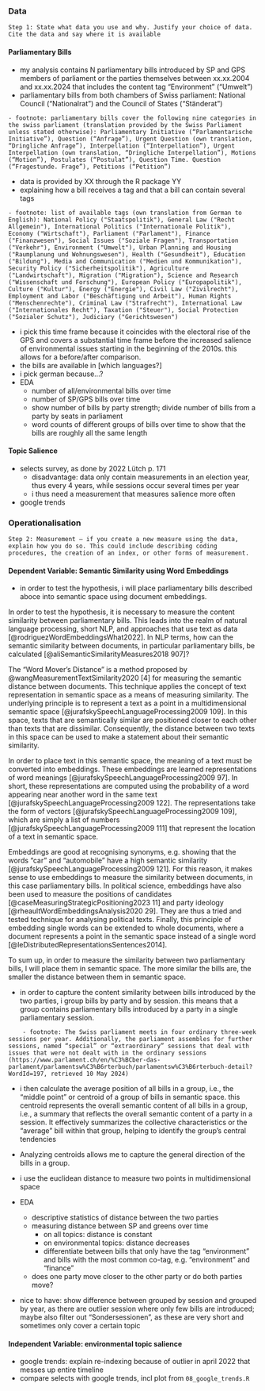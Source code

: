 ### Data

```
Step 1: State what data you use and why. Justify your choice of data. Cite the data and say where it is available
```

#### Parliamentary Bills
- my analysis contains N parliamentary bills introduced by SP and GPS members of parliament or the parties themselves between xx.xx.2004 and xx.xx.2024 that includes the content tag “Environment” ("Umwelt")
- parliamentary bills from both chambers of Swiss parliament: National Council (“Nationalrat”) and the Council of States (“Ständerat”)
```
- footnote: parliamentary bills cover the following nine categories in the swiss parliament (translation provided by the Swiss Parliament unless stated otherwise): Parliamentary Initiative (“Parlamentarische Initiative”), Question (“Anfrage”), Urgent Question (own translation, “Dringliche Anfrage”), Interpellation (“Interpellation”), Urgent Interpellation (own translation, “Dringliche Interpellation”), Motions (“Motion”), Postulates (“Postulat”), Question Time. Question (“Fragestunde. Frage”), Petitions (“Petition”)
```
- data is provided by XX through the R package YY
- explaining how a bill receives a tag and that a bill can contain several tags
```
- footnote: list of available tags (own translation from German to English): National Policy ("Staatspolitik"), General Law ("Recht Allgemein"), International Politics ("Internationale Politik"), Economy ("Wirtschaft"), Parliament ("Parlament"), Finance ("Finanzwesen"), Social Issues ("Soziale Fragen"), Transportation ("Verkehr"), Environment ("Umwelt"), Urban Planning and Housing ("Raumplanung und Wohnungswesen"), Health ("Gesundheit"), Education ("Bildung"), Media and Communication ("Medien und Kommunikation"), Security Policy ("Sicherheitspolitik"), Agriculture ("Landwirtschaft"), Migration ("Migration"), Science and Research ("Wissenschaft und Forschung"), European Policy ("Europapolitik"), Culture ("Kultur"), Energy ("Energie"), Civil Law ("Zivilrecht"), Employment and Labor ("Beschäftigung und Arbeit"), Human Rights ("Menschenrechte"), Criminal Law ("Strafrecht"), International Law ("Internationales Recht"), Taxation ("Steuer"), Social Protection ("Sozialer Schutz"), Judiciary ("Gerichtswesen")
```

- i pick this time frame because it coincides with the electoral rise of the GPS and covers a substantial time frame before the increased salience of environmental issues starting in the beginning of the 2010s. this allows for a before/after comparison.
- the bills are available in [which languages?]
- i pick german because…?
- EDA
	- number of all/environmental bills over time
	- number of SP/GPS bills over time
	- show number of bills by party strength; divide number of bills from a party by seats in parliament
	- word counts of different groups of bills over time to show that the bills are roughly all the same length

#### Topic Salience
- selects survey, as done by 2022 Lütch p. 171
	- disadvantage: data only contain measurements in an election year, thus every 4 years, while sessions occur several times per year
	- i thus need a measurement that measures salience more often
- google trends

### Operationalisation
```
Step 2: Measurement – if you create a new measure using the data, explain how you do so. This could include describing coding procedures, the creation of an index, or other forms of measurement.
```

#### Dependent Variable: Semantic Similarity using Word Embeddings

- in order to test the hypothesis, i will place parliamentary bills described aboce into semantic space using document embeddings.

In order to test the hypothesis, it is necessary to measure the content similarity between parliamentary bills. This leads into the realm of natural language processing, short NLP, and approaches that use text as data [@rodriguezWordEmbeddingsWhat2022]. In NLP terms, how can the semantic similarity between documents, in particular parliamentary bills, be calculated [@aliSemanticSimilarityMeasures2018 907]?

The “Word Mover's Distance” is a method proposed by @wangMeasurementTextSimilarity2020 [4] for measuring the semantic distance between documents. This technique applies the concept of text representation in semantic space as a means of measuring similarity. The underlying principle is to represent a text as a point in a multidimensional semantic space [@jurafskySpeechLanguageProcessing2009 109]. In this space, texts that are semantically similar are positioned closer to each other than texts that are dissimilar. Consequently, the distance between two texts in this space can be used to make a statement about their semantic similarity.

In order to place text in this semantic space, the meaning of a text must be converted into embeddings. These embeddings are learned representations of word meanings [@jurafskySpeechLanguageProcessing2009 97]. In short, these representations are computed using the probability of a word appearing near another word in the same text [@jurafskySpeechLanguageProcessing2009 122]. The representations take the form of vectors [@jurafskySpeechLanguageProcessing2009 109], which are simply a list of numbers [@jurafskySpeechLanguageProcessing2009 111] that represent the location of a text in semantic space.

Embeddings are good at recognising synonyms, e.g. showing that the words “car” and “automobile” have a high semantic similarity [@jurafskySpeechLanguageProcessing2009 121]. For this reason, it makes sense to use embeddings to measure the similarity between documents, in this case parliamentary bills. In political science, embeddings have also been used to measure the positions of candidates [@caseMeasuringStrategicPositioning2023 11] and party ideology [@rheaultWordEmbeddingsAnalysis2020 29]. They are thus a tried and tested technique for analysing political texts. Finally, this principle of embedding single words can be extended to whole documents, where a document represents a point in the semantic space instead of a single word [@leDistributedRepresentationsSentences2014].

To sum up, in order to measure the similarity between two parliamentary bills, I will place them in semantic space. The more similar the bills are, the smaller the distance between them in semantic space.


- in order to capture the content similarity between bills introduced by the two parties, i group bills by party and by session. this means that a group contains parliamentary bills introduced by a party in a single parliamentary session.
```
	- footnote: The Swiss parliament meets in four ordinary three-week sessions per year. Additionally, the parliament assembles for further sessions, named “special” or “extraordinary” sessions that deal with issues that were not dealt with in the ordinary sessions (https://www.parlament.ch/en/%C3%BCber-das-parlament/parlamentsw%C3%B6rterbuch/parlamentsw%C3%B6rterbuch-detail?WordId=197, retrieved 10 May 2024)
```
- i then calculate the average position of all bills in a group, i.e., the “middle point” or centroid of a group of bills in semantic space. this centroid represents the overall semantic content of all bills in a group, i.e., a summary that reflects the overall semantic content of a party in a session. It effectively summarizes the collective characteristics or the "average" bill within that group, helping to identify the group’s central tendencies
- Analyzing centroids allows me to capture the general direction of the bills in a group.

- i use the euclidean distance to measure two points in multidimensional space

- EDA
	- descriptive statistics of distance between the two parties
	- measuring distance between SP and greens over time 
		- on all topics: distance is constant
		- on environmental topics: distance decreases
		- differentiate between bills that only have the tag “environment” and bills with the most common co-tag, e.g. “environment” and “finance” 
	- does one party move closer to the other party or do both parties move?

- nice to have: show difference between grouped by session and grouped by year, as there are outlier session where only few bills are introduced; maybe also filter out “Sondersessionen”, as these are very short and sometimes only cover a certain topic

#### Independent Variable: environmental topic salience
- google trends: explain re-indexing because of outlier in april 2022 that messes up entire timeline
- compare selects with google trends, incl plot from `08_google_trends.R`